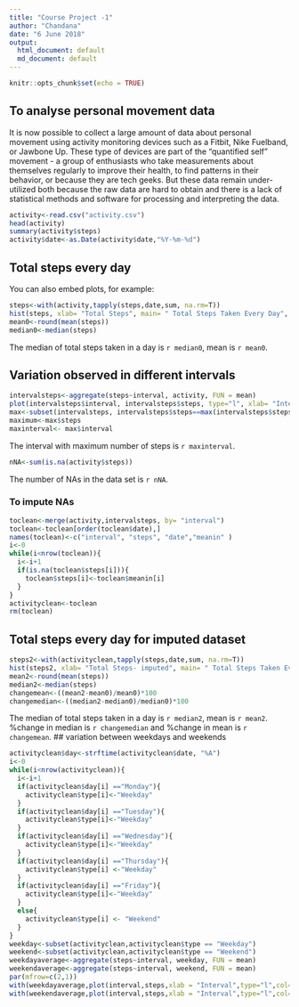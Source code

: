 ---
title: "Course Project -1"
author: "Chandana"
date: "6 June 2018"
output:
  html_document: default
  md_document: default
---

```{r setup, include=FALSE}
knitr::opts_chunk$set(echo = TRUE)
```

## To analyse personal movement data

It is now possible to collect a large amount of data about personal movement using activity monitoring devices such as a Fitbit, Nike Fuelband, or Jawbone Up. These type of devices are part of the "quantified self" movement - a group of enthusiasts who take measurements about themselves regularly to improve their health, to find patterns in their behavior, or because they are tech geeks. But these data remain under-utilized both because the raw data are hard to obtain and there is a lack of statistical methods and software for processing and interpreting the data.

```{r Load & Clean Data}
activity<-read.csv("activity.csv")
head(activity)
summary(activity$steps)
activity$date<-as.Date(activity$date,"%Y-%m-%d")
```

## Total steps every day

You can also embed plots, for example:

```{r total steps, echo=TRUE}
steps<-with(activity,tapply(steps,date,sum, na.rm=T))
hist(steps, xlab= "Total Steps", main= " Total Steps Taken Every Day", col= "steel blue")
mean0<-round(mean(steps))
median0<-median(steps)
```

The median of total steps taken in a day is `r median0`, mean is `r mean0`.

## Variation observed in different intervals
```{r variation intervals}
intervalsteps<-aggregate(steps~interval, activity, FUN = mean)
plot(intervalsteps$interval, intervalsteps$steps, type="l", xlab= "Intervals",ylab="Average Steps",main="Average steps per interval",col="orange")
max<-subset(intervalsteps, intervalsteps$steps==max(intervalsteps$steps))
maximum<-max$steps
maxinterval<- max$interval
```

The interval with maximum number of steps is `r maxinterval`.
```{r NAs}
nNA<-sum(is.na(activity$steps))
```

The number of NAs in the data set is `r nNA`.

### To impute NAs
```{r impute}
toclean<-merge(activity,intervalsteps, by= "interval")
toclean<-toclean[order(toclean$date),]
names(toclean)<-c("interval", "steps", "date","meanin" )
i<-0
while(i<nrow(toclean)){
  i<-i+1
  if(is.na(toclean$steps[i])){
    toclean$steps[i]<-toclean$meanin[i]
  }
}
activityclean<-toclean
rm(toclean)
```

## Total steps every day for imputed dataset
```{r total steps imputed}
steps2<-with(activityclean,tapply(steps,date,sum, na.rm=T))
hist(steps2, xlab= "Total Steps- imputed", main= " Total Steps Taken Every Day-imputed", col= "steel blue")
mean2<-round(mean(steps))
median2<-median(steps)
changemean<-((mean2-mean0)/mean0)*100
changemedian<-((median2-median0)/median0)*100
```
The median of total steps taken in a day is `r median2`, mean is `r mean2`.
%change in median is `r changemedian` and %change in mean is `r changemean`.
## variation between weekdays and weekends
```{r}
activityclean$day<-strftime(activityclean$date, "%A")
i<-0
while(i<nrow(activityclean)){
  i<-i+1
  if(activityclean$day[i] =="Monday"){
    activityclean$type[i]<-"Weekday"
  }
  if(activityclean$day[i] =="Tuesday"){
    activityclean$type[i]<-"Weekday"
  }
  if(activityclean$day[i] =="Wednesday"){
    activityclean$type[i]<-"Weekday"
  }
  if(activityclean$day[i] =="Thursday"){
    activityclean$type[i] <-"Weekday"
  }
  if(activityclean$day[i] =="Friday"){
    activityclean$type[i]<-"Weekday"
  }
  else{
    activityclean$type[i] <- "Weekend"
  }
}
weekday<-subset(activityclean,activityclean$type == "Weekday")
weekend<-subset(activityclean,activityclean$type == "Weekend")
weekdayaverage<-aggregate(steps~interval, weekday, FUN = mean)
weekendaverage<-aggregate(steps~interval, weekend, FUN = mean)
par(mfrow=c(2,1))
with(weekdayaverage,plot(interval,steps,xlab = "Interval",type="l",col="orange", main =   "Average for weekdays", ylab = "Average Steps"))
with(weekendaverage,plot(interval,steps,xlab = "Interval",type="l",col="orange",main = "Average for weekends", ylab= "Average Steps"))
```

